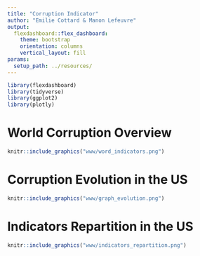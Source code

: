 ```yaml
---
title: "Corruption Indicator"
author: "Emilie Cottard & Manon Lefeuvre"
output: 
  flexdashboard::flex_dashboard:
    theme: bootstrap
    orientation: columns
    vertical_layout: fill
params:
  setup_path: ../resources/
---
```


<style>                     
.navbar {
  background-color:#46ACC8;
  border-color:#46ACC8;
}
.navbar-brand {
color:black!important;
}


</style>   


```r
library(flexdashboard)
library(tidyverse)
library(ggplot2)
library(plotly)
```

# World Corruption Overview 

```r
knitr::include_graphics("www/word_indicators.png")

```


# Corruption Evolution in the US

```r
knitr::include_graphics("www/graph_evolution.png")

```

# Indicators Repartition in the US

```r
knitr::include_graphics("www/indicators_repartition.png")

```

